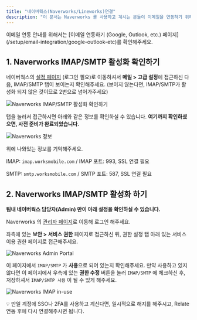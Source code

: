 ```yaml
---
title: "네이버웍스(Naverworks/Lineworks)연결"
description: "이 문서는 Naverworks 를 사용하고 계시는 분들이 이메일을 연동하기 위해 IMAP/SMTP를 셋팅 절차를 안내하고 있습니다. 아래 문서를 따라 Naverworks 에서 IMAP/SMTP가 설정이 되어 있는지 확인 및 셋업을 해주시면 됩니다."
---
```


<Note>
  이메일 연동 안내를 위해서는 [이메일 연동하기 (Google, Outlook, etc.)
  페이지](/setup/email-integration/google-outlook-etc)를 확인해주세요.
</Note>

## 1. Naverworks IMAP/SMTP 활성화 확인하기

네이버웍스의 [설정 페이지](https://mail.worksmobile.com/settings/) (로그인 필요)로 이동하셔서 **메일 > 고급 설정**에 접근하신 다음, IMAP/SMTP 탭이 보이는지 확인해주세요. (보이지 않는다면, IMAP/SMTP가 활성화 되지 않은 것이므로 2번으로 넘어가주세요)

![Naverworks IMAP/SMTP 활성화 확인하기](/docs/images/setup/naverworks-lineworks/naverworks-imap.png)

탭을 눌러서 접근하시면 아래와 같은 정보를 확인하실 수 있습니다. **여기까지 확인하셨으면, 사전 준비가 완료되었습니다.**

![Naverworks 정보](/docs/images/setup/naverworks-lineworks/naverworks-imap-info.png)

위에 나와있는 정보를 기억해주세요.

IMAP: `imap.worksmobile.com` / IMAP 포트: 993, SSL 연결 필요

SMTP: `smtp.worksmobile.com` / SMTP 포트: 587, SSL 연결 필요

## 2. Naverworks IMAP/SMTP 활성화 하기

**팀내 네이버웍스 담당자(Admin) 만이 아래 설정을 확인하실 수 있습니다.**

Naverworks 의 [관리자 페이지](https://admin.worksmobile.com/)로 이동해 로그인 해주세요.

좌측에 있는 **보안 > 서비스 권한** 페이지로 접근하신 뒤, 권한 설정 탭 아래 있는 서비스 이용 권한 페이지로 접근해주세요.

![Naverworks Admin Portal](/docs/images/setup/naverworks-lineworks/naverworks-admin.png)

이 페이지에서 `IMAP/SMTP` 가 **사용**으로 되어 있는지 확인해주세요. 만약 사용하고 있지 않다면 이 페이지에서 우측에 있는 **권한 수정** 버튼을 눌러 `IMAP/SMTP` 에 체크하신 후, 저장하셔서 `IMAP/SMTP 사용` 이 될 수 있게 해주세요.

![Naverworks IMAP in-use](/docs/images/setup/naverworks-lineworks/imap-in-use.png)

<Note>
  💡 만일 계정에 SSO나 2FA를 사용하고 계신다면, 일시적으로 해지를 해주시고,
  Relate 연동 후에 다시 연결해주시면 됩니다.
</Note>
